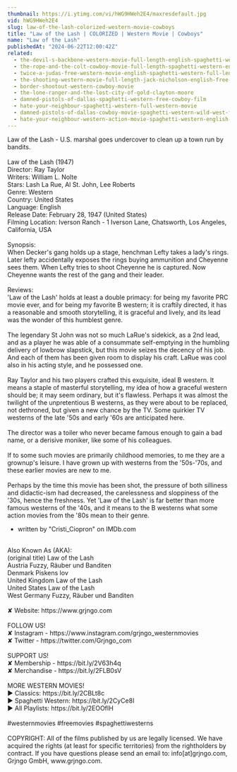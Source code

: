 ```yaml
---
thumbnail: https://i.ytimg.com/vi/hWG9HWeh2E4/maxresdefault.jpg
vid: hWG9HWeh2E4
slug: law-of-the-lash-colorized-western-movie-cowboys
title: "Law of the Lash | COLORIZED | Western Movie | Cowboys"
name: "Law of the Lash"
publishedAt: "2024-06-22T12:00:42Z"
related:
  - the-devil-s-backbone-western-movie-full-length-english-spaghetti-western-cowboyfilm-watchfree
  - the-rope-and-the-colt-cowboy-movie-full-length-spaghetti-western-english-free-full-westerns
  - twice-a-judas-free-western-movie-english-spaghetti-western-full-length
  - the-shooting-western-movie-full-length-jack-nicholson-english-free-full-westerns
  - border-shootout-western-cowboy-movie
  - the-lone-ranger-and-the-lost-city-of-gold-clayton-moore
  - damned-pistols-of-dallas-spaghetti-western-free-cowboy-film
  - hate-your-neighbour-spaghetti-western-full-western-movie
  - damned-pistols-of-dallas-cowboy-movie-spaghetti-western-wild-west-free-full-western-movie
  - hate-your-neighbour-western-action-movie-spaghetti-western-english-cowboy-film
---
```


Law of the Lash - U.S. marshal goes undercover to clean up a town run by bandits.<br />
<br />
Law of the Lash (1947)<br />
Director: Ray Taylor<br />
Writers: William L. Nolte<br />
Stars: Lash La Rue, Al St. John, Lee Roberts<br />
Genre: Western<br />
Country: United States<br />
Language: English<br />
Release Date: February 28, 1947 (United States)<br />
Filming Location: Iverson Ranch - 1 Iverson Lane, Chatsworth, Los Angeles, California, USA<br />
<br />
Synopsis:<br />
When Decker's gang holds up a stage, henchman Lefty takes a lady's rings. Later lefty accidentally exposes the rings buying ammunition and Cheyenne sees them. When Lefty tries to shoot Cheyenne he is captured. Now Cheyenne wants the rest of the gang and their leader.<br />
<br />
Reviews:<br />
'Law of the Lash' holds at least a double primacy: for being my favorite PRC movie ever, and for being my favorite B western; it is craftily directed, it has a reasonable and smooth storytelling, it is graceful and lively, and its lead was the wonder of this humblest genre.<br />
<br />
The legendary St John was not so much LaRue's sidekick, as a 2nd lead, and as a player he was able of a consummate self-emptying in the humbling delivery of lowbrow slapstick, but this movie seizes the decency of his job. And each of them has been given room to display his craft. LaRue was cool also in his acting style, and he possessed one.<br />
<br />
Ray Taylor and his two players crafted this exquisite, ideal B western. It means a staple of masterful storytelling, my idea of how a graceful western should be; it may seem ordinary, but it's flawless. Perhaps it was almost the twilight of the unpretentious B westerns, as they were about to be replaced, not dethroned, but given a new chance by the TV. Some quirkier TV westerns of the late '50s and early '60s are anticipated here.<br />
<br />
The director was a toiler who never became famous enough to gain a bad name, or a derisive moniker, like some of his colleagues.<br />
<br />
If to some such movies are primarily childhood memories, to me they are a grownup's leisure. I have grown up with westerns from the '50s-'70s, and these earlier movies are new to me.<br />
<br />
Perhaps by the time this movie has been shot, the pressure of both silliness and didactic-ism had decreased, the carelessness and sloppiness of the '30s, hence the freshness. Yet 'Law of the Lash' is far better than more famous westerns of the '40s, and it means to the B westerns what some action movies from the '80s mean to their genre.<br />
- written by "Cristi_Ciopron" on IMDb.com<br />
<br />
Also Known As (AKA):<br />
(original title) Law of the Lash<br />
Austria Fuzzy, Räuber und Banditen<br />
Denmark Piskens lov<br />
United Kingdom Law of the Lash<br />
United States Law of the Lash<br />
West Germany Fuzzy, Räuber und Banditen<br />
<br />
✘ Website: https://www.grjngo.com<br />
<br />
FOLLOW US!<br />
✘ Instagram - https://www.instagram.com/grjngo_westernmovies<br />
✘ Twitter - https://twitter.com/Grjngo_com<br />
<br />
SUPPORT US!<br />
✘ Membership - https://bit.ly/2V63h4q<br />
✘ Merchandise - https://bit.ly/2FLB0sV<br />
<br />
MORE WESTERN MOVIES! <br />
► Classics: https://bit.ly/2CBLt8c <br />
► Spaghetti Western: https://bit.ly/2CyCe8I <br />
► All Playlists: https://bit.ly/2EOOfIH <br />
<br />
#westernmovies #freemovies #spaghettiwesterns<br />
<br />
COPYRIGHT: All of the films published by us are legally licensed. We have acquired the rights (at least for specific territories) from the rightholders by contract. If you have questions please send an email to: info[at]grjngo.com, Grjngo GmbH, www.grjngo.com.
